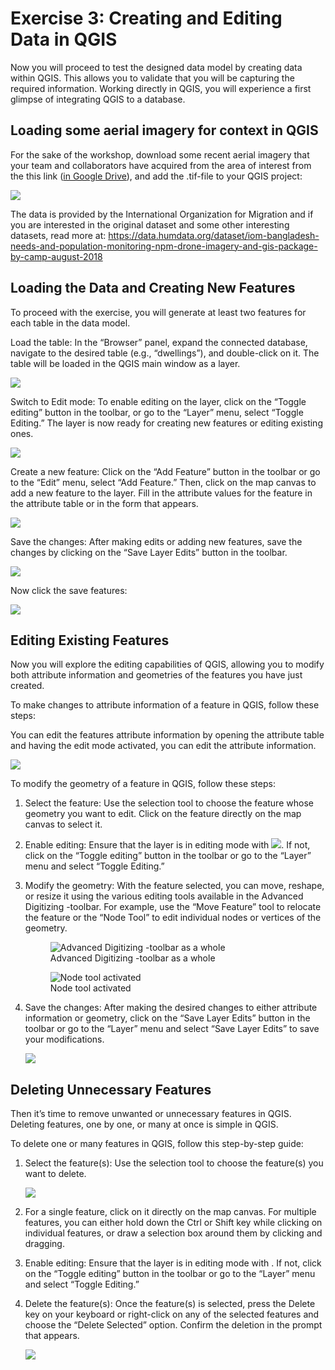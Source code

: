 # Exercise 3: Creating and Editing Data in QGIS

Now you will proceed to test the designed data model by creating data within QGIS. This allows you to validate that you will be capturing the required information. Working directly in QGIS, you will experience a first glimpse of integrating QGIS to a database.

## Loading some aerial imagery for context in QGIS

For the sake of the workshop, download some recent aerial imagery that your team and collaborators have acquired from the area of interest from the this link ([in Google Drive](https://drive.google.com/file/d/1d88eDPO95nlpVxwgQ95VurHk07q6s5K0/view?usp=share_link)), and add the .tif-file to your QGIS project:

![](img/p1/add_aerial_img.png)

The data is provided by the International Organization for Migration and if you are interested in the original dataset and some other interesting datasets, read more at: <https://data.humdata.org/dataset/iom-bangladesh-needs-and-population-monitoring-npm-drone-imagery-and-gis-package-by-camp-august-2018>

## Loading the Data and Creating New Features

To proceed with the exercise, you will generate at least two features for each table in the data model.

Load the table: In the "Browser" panel, expand the connected database, navigate to the desired table (e.g., "dwellings"), and double-click on it. The table will be loaded in the QGIS main window as a layer.

![](img/p1/add_table.png)

Switch to Edit mode: To enable editing on the layer, click on the "Toggle editing" button in the toolbar, or go to the "Layer" menu, select "Toggle Editing." The layer is now ready for creating new features or editing existing ones.

![](img/p1/table_edit_mode.png)

Create a new feature: Click on the "Add Feature" button in the toolbar or go to the "Edit" menu, select "Add Feature." Then, click on the map canvas to add a new feature to the layer. Fill in the attribute values for the feature in the attribute table or in the form that appears.

![](img/p1/add_feature.png)

Save the changes: After making edits or adding new features, save the changes by clicking on the "Save Layer Edits" button in the toolbar.

![](img/p1/save_features.png)

Now click the save features:

![](img/p1/saving_features_icon.png)

## Editing Existing Features

Now you will explore the editing capabilities of QGIS, allowing you to modify both attribute information and geometries of the features you have just created.

To make changes to attribute information of a feature in QGIS, follow these steps:

You can edit the features attribute information by opening the attribute table and having the edit mode activated, you can edit the attribute information.

![](img/p1/edit_features_attribute_table.png)

To modify the geometry of a feature in QGIS, follow these steps:

1.  Select the feature: Use the selection tool to choose the feature whose geometry you want to edit. Click on the feature directly on the map canvas to select it.

2.  Enable editing: Ensure that the layer is in editing mode with ![](img/p1/editing_mode.png). If not, click on the "Toggle editing" button in the toolbar or go to the "Layer" menu and select "Toggle Editing."

3.  Modify the geometry: With the feature selected, you can move, reshape, or resize it using the various editing tools available in the Advanced Digitizing -toolbar. For example, use the "Move Feature" tool to relocate the feature or the "Node Tool" to edit individual nodes or vertices of the geometry.

    ![Advanced Digitizing -toolbar as a whole](img/p1/adv_digitizing_toolbar.png)

    ![Node tool activated](img/p1/node_tool_toolbar.png)

4.  Save the changes: After making the desired changes to either attribute information or geometry, click on the "Save Layer Edits" button in the toolbar or go to the "Layer" menu and select "Save Layer Edits" to save your modifications.

    ![](img/p1/saving_features.png)

## Deleting Unnecessary Features

Then it's time to remove unwanted or unnecessary features in QGIS. Deleting features, one by one, or many at once is simple in QGIS.

To delete one or many features in QGIS, follow this step-by-step guide:

1.  Select the feature(s): Use the selection tool to choose the feature(s) you want to delete.

    ![](img/p1/select_features.png)

2.  For a single feature, click on it directly on the map canvas. For multiple features, you can either hold down the Ctrl or Shift key while clicking on individual features, or draw a selection box around them by clicking and dragging.

3.  Enable editing: Ensure that the layer is in editing mode with . If not, click on the "Toggle editing" button in the toolbar or go to the "Layer" menu and select "Toggle Editing."

4.  Delete the feature(s): Once the feature(s) is selected, press the Delete key on your keyboard or right-click on any of the selected features and choose the "Delete Selected" option. Confirm the deletion in the prompt that appears.

    ![](img/p1/toolbar_deleting.png)
